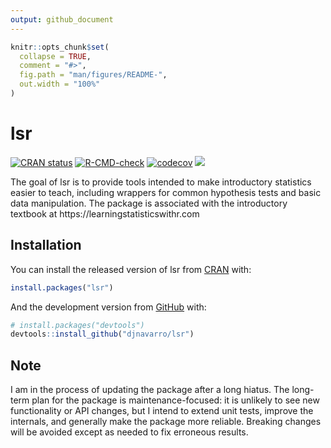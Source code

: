 ```yaml
---
output: github_document
---
```


<!-- README.md is generated from README.Rmd. Please edit that file -->

```r
knitr::opts_chunk$set(
  collapse = TRUE,
  comment = "#>",
  fig.path = "man/figures/README-",
  out.width = "100%"
)
```

# lsr

<!-- badges: start -->
[![CRAN status](https://www.r-pkg.org/badges/version/lsr)](https://CRAN.R-project.org/package=lsr)
[![R-CMD-check](https://github.com/djnavarro/lsr/workflows/R-CMD-check/badge.svg)](https://github.com/djnavarro/lsr/actions)
[![codecov](https://codecov.io/gh/djnavarro/lsr/branch/master/graph/badge.svg)](https://app.codecov.io/gh/djnavarro/lsr)
[![](http://cranlogs.r-pkg.org/badges/last-month/lsr?color=blue)](https://cran.r-project.org/package=lsr)
<!-- badges: end -->

The goal of lsr is to provide tools intended to make introductory statistics easier to teach, including wrappers for common hypothesis tests and basic data manipulation. The package is associated with the introductory textbook at https://learningstatisticswithr.com

## Installation

You can install the released version of lsr from [CRAN](https://CRAN.R-project.org) with:

``` r
install.packages("lsr")
```

And the development version from [GitHub](https://github.com/) with:

``` r
# install.packages("devtools")
devtools::install_github("djnavarro/lsr")
```

## Note

I am in the process of updating the package after a long hiatus. The long-term plan for the package is maintenance-focused: it is unlikely to see new functionality or API changes, but I intend to extend unit tests, improve the internals, and generally make the package more reliable. Breaking changes will be avoided except as needed to fix erroneous results.


